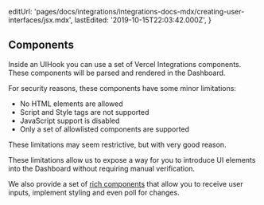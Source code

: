 
  editUrl:
    'pages/docs/integrations/integrations-docs-mdx/creating-user-interfaces/jsx.mdx',
  lastEdited: '2019-10-15T22:03:42.000Z',
}

## Components

Inside an UIHook you can use a set of Vercel Integrations components. These components will be parsed and rendered in the <OrgName /> Dashboard.

For security reasons, these components have some minor limitations:

- No HTML elements are allowed
- Script and Style tags are not supported
- JavaScript support is disabled
- Only a set of allowlisted components are supported

These limitations may seem restrictive, but with very good reason.

These limitations allow us to expose a way for you to introduce UI elements into the <OrgName /> Dashboard without requiring manual verification.

We also provide a set of [rich components](/docs/integrations#component-catalog) that allow you to receive user inputs, implement styling and even poll for changes.
